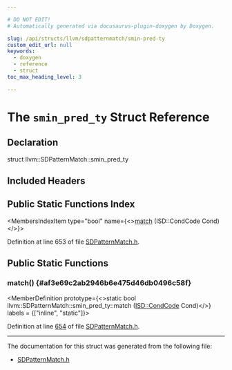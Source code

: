 ```yaml
---

# DO NOT EDIT!
# Automatically generated via docusaurus-plugin-doxygen by Doxygen.

slug: /api/structs/llvm/sdpatternmatch/smin-pred-ty
custom_edit_url: null
keywords:
  - doxygen
  - reference
  - struct
toc_max_heading_level: 3

---
```





# The `smin_pred_ty` Struct Reference

<DoxygenPage pluginConfig={pluginConfig}>



## Declaration

<CodeBlock>struct llvm::SDPatternMatch::smin_pred_ty</CodeBlock>

## Included Headers

<IncludesList>
<IncludesListItem
  filePath="llvm/CodeGen/SDPatternMatch.h"
  permalink="/docs/api/files/include/include/llvm/include/llvm/codegen/sdpatternmatch-h"
  isLocal="true" />
</IncludesList>

## Public Static Functions Index

<MembersIndex>

<MembersIndexItem
  type="bool"
  name={<><a href="#af3e69c2ab2946b6e475d46db0496c58f">match</a> (ISD::CondCode Cond)</>}>
</MembersIndexItem>

</MembersIndex>


Definition at line 653 of file <a href="/docs/api/files/include/include/llvm/include/llvm/codegen/sdpatternmatch-h">SDPatternMatch.h</a>.

<SectionDefinition>

## Public Static Functions

### match() {#af3e69c2ab2946b6e475d46db0496c58f}

<MemberDefinition
  prototype={<>static bool llvm::SDPatternMatch::smin&#95;pred&#95;ty::match (<a href="/docs/api/namespaces/llvm/isd/#ac3c3cf58d6d631af6a172457304d3d07">ISD::CondCode</a> Cond)</>}
  labels = {["inline", "static"]}>

Definition at line <a href="/docs/api/files/include/include/llvm/include/llvm/codegen/sdpatternmatch-h/#l00654">654</a> of file <a href="/docs/api/files/include/include/llvm/include/llvm/codegen/sdpatternmatch-h">SDPatternMatch.h</a>.
</MemberDefinition>

</SectionDefinition>

<hr/>

The documentation for this struct was generated from the following file:

<ul>
<li><a href="/docs/api/files/include/include/llvm/include/llvm/codegen/sdpatternmatch-h">SDPatternMatch.h</a></li>
</ul>

</DoxygenPage>
